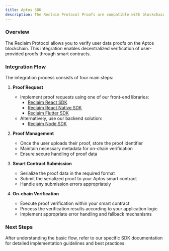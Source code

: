 ```yaml
---
title: Aptos SDK
description: The Reclaim Protocol Proofs are compatible with blockchain applications and can be seamlessly integrated with Aptos blockchain.
---
```


### Overview
The Reclaim Protocol allows you to verify user data proofs on the Aptos blockchain. This integration enables decentralized verification of user-provided proofs through smart contracts.

### Integration Flow

The integration process consists of four main steps:

1. **Proof Request**
   - Implement proof requests using one of our front-end libraries:
     - [Reclaim React SDK](/js/frontend-example)
     - [Reclaim React Native SDK](/react-native)
     - [Reclaim Flutter SDK](/flutter)
   - Alternatively, use our backend solution:
     - [Reclaim Node SDK](/js/backend-example)

2. **Proof Management**
   - Once the user uploads their proof, store the proof identifier
   - Maintain necessary metadata for on-chain verification
   - Ensure secure handling of proof data

3. **Smart Contract Submission**
   - Serialize the proof data in the required format
   - Submit the serialized proof to your Aptos smart contract
   - Handle any submission errors appropriately

4. **On-chain Verification**
   - Execute proof verification within your smart contract
   - Process the verification results according to your application logic
   - Implement appropriate error handling and fallback mechanisms

### Next Steps
After understanding the basic flow, refer to our specific SDK documentation for detailed implementation guidelines and best practices.